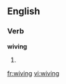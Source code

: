 ==English==

===Verb===
'''wiving'''

# {{present participle of|[[wive]]}}

[[fr:wiving]]
[[vi:wiving]]